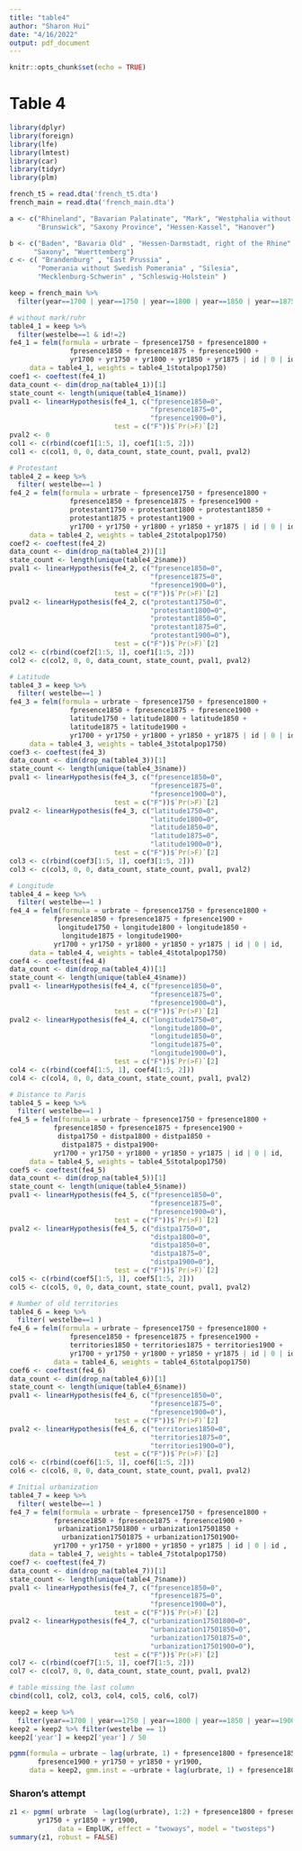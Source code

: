 ```yaml
---
title: "table4"
author: "Sharon Hui"
date: "4/16/2022"
output: pdf_document
---
```


```r
knitr::opts_chunk$set(echo = TRUE)
```

# Table 4


```r
library(dplyr)
library(foreign)
library(lfe)
library(lmtest)
library(car)
library(tidyr)
library(plm)

french_t5 = read.dta('french_t5.dta')
french_main = read.dta('french_main.dta')

a <- c("Rhineland", "Bavarian Palatinate", "Mark", "Westphalia without Mark",
       "Brunswick", "Saxony Province", "Hessen-Kassel", "Hanover")

b <- c("Baden", "Bavaria Old" , "Hessen-Darmstadt, right of the Rhine", 
      "Saxony", "Wuerttemberg")
c <- c( "Brandenburg" , "East Prussia" , 
       "Pomerania without Swedish Pomerania" , "Silesia",  
       "Mecklenburg-Schwerin" , "Schleswig-Holstein" )

keep = french_main %>%
  filter(year==1700 | year==1750 | year==1800 | year==1850 | year==1875 | year==1900 )
```


```r
# without mark/ruhr
table4_1 = keep %>% 
  filter(westelbe==1 & id!=2)
fe4_1 = felm(formula = urbrate ~ fpresence1750 + fpresence1800 + 
               fpresence1850 + fpresence1875 + fpresence1900 + 
               yr1700 + yr1750 + yr1800 + yr1850 + yr1875 | id | 0 | id, 
     data = table4_1, weights = table4_1$totalpop1750)
coef1 <- coeftest(fe4_1)
data_count <- dim(drop_na(table4_1))[1]
state_count <- length(unique(table4_1$name))
pval1 <- linearHypothesis(fe4_1, c("fpresence1850=0", 
                                   "fpresence1875=0", 
                                   "fpresence1900=0"),
                          test = c("F"))$`Pr(>F)`[2]
pval2 <- 0
col1 <- c(rbind(coef1[1:5, 1], coef1[1:5, 2]))
col1 <- c(col1, 0, 0, data_count, state_count, pval1, pval2)
```


```r
# Protestant
table4_2 = keep %>% 
  filter( westelbe==1 )
fe4_2 = felm(formula = urbrate ~ fpresence1750 + fpresence1800 + 
               fpresence1850 + fpresence1875 + fpresence1900 + 
               protestant1750 + protestant1800 + protestant1850 + 
               protestant1875 + protestant1900 +
               yr1700 + yr1750 + yr1800 + yr1850 + yr1875 | id | 0 | id, 
     data = table4_2, weights = table4_2$totalpop1750)
coef2 <- coeftest(fe4_2)
data_count <- dim(drop_na(table4_2))[1]
state_count <- length(unique(table4_2$name))
pval1 <- linearHypothesis(fe4_2, c("fpresence1850=0",
                                   "fpresence1875=0", 
                                   "fpresence1900=0"), 
                          test = c("F"))$`Pr(>F)`[2]
pval2 <- linearHypothesis(fe4_2, c("protestant1750=0",
                                   "protestant1800=0", 
                                   "protestant1850=0",
                                   "protestant1875=0",
                                   "protestant1900=0"),
                          test = c("F"))$`Pr(>F)`[2]
col2 <- c(rbind(coef2[1:5, 1], coef1[1:5, 2]))
col2 <- c(col2, 0, 0, data_count, state_count, pval1, pval2)
```


```r
# Latitude
table4_3 = keep %>% 
  filter( westelbe==1 )
fe4_3 = felm(formula = urbrate ~ fpresence1750 + fpresence1800 + 
               fpresence1850 + fpresence1875 + fpresence1900 + 
               latitude1750 + latitude1800 + latitude1850 + 
               latitude1875 + latitude1900 +
               yr1700 + yr1750 + yr1800 + yr1850 + yr1875 | id | 0 | id, 
     data = table4_3, weights = table4_3$totalpop1750)
coef3 <- coeftest(fe4_3)
data_count <- dim(drop_na(table4_3))[1]
state_count <- length(unique(table4_3$name))
pval1 <- linearHypothesis(fe4_3, c("fpresence1850=0",
                                   "fpresence1875=0", 
                                   "fpresence1900=0"),
                          test = c("F"))$`Pr(>F)`[2]
pval2 <- linearHypothesis(fe4_3, c("latitude1750=0",
                                   "latitude1800=0", 
                                   "latitude1850=0",
                                   "latitude1875=0",
                                   "latitude1900=0"),
                          test = c("F"))$`Pr(>F)`[2]
col3 <- c(rbind(coef3[1:5, 1], coef3[1:5, 2]))
col3 <- c(col3, 0, 0, data_count, state_count, pval1, pval2)
```


```r
# Longitude
table4_4 = keep %>% 
  filter( westelbe==1 )
fe4_4 = felm(formula = urbrate ~ fpresence1750 + fpresence1800 + 
           fpresence1850 + fpresence1875 + fpresence1900 + 
            longitude1750 + longitude1800 + longitude1850 + 
             longitude1875 + longitude1900+
           yr1700 + yr1750 + yr1800 + yr1850 + yr1875 | id | 0 | id, 
     data = table4_4, weights = table4_4$totalpop1750)
coef4 <- coeftest(fe4_4)
data_count <- dim(drop_na(table4_4))[1]
state_count <- length(unique(table4_4$name))
pval1 <- linearHypothesis(fe4_4, c("fpresence1850=0",
                                   "fpresence1875=0", 
                                   "fpresence1900=0"),
                          test = c("F"))$`Pr(>F)`[2]
pval2 <- linearHypothesis(fe4_4, c("longitude1750=0",
                                   "longitude1800=0", 
                                   "longitude1850=0", 
                                   "longitude1875=0",
                                   "longitude1900=0"),
                          test = c("F"))$`Pr(>F)`[2]
col4 <- c(rbind(coef4[1:5, 1], coef4[1:5, 2]))
col4 <- c(col4, 0, 0, data_count, state_count, pval1, pval2)
```


```r
# Distance to Paris
table4_5 = keep %>% 
  filter( westelbe==1 )
fe4_5 = felm(formula = urbrate ~ fpresence1750 + fpresence1800 + 
           fpresence1850 + fpresence1875 + fpresence1900 + 
            distpa1750 + distpa1800 + distpa1850 + 
             distpa1875 + distpa1900+
           yr1700 + yr1750 + yr1800 + yr1850 + yr1875 | id | 0 | id, 
     data = table4_5, weights = table4_5$totalpop1750)
coef5 <- coeftest(fe4_5)
data_count <- dim(drop_na(table4_5))[1]
state_count <- length(unique(table4_5$name))
pval1 <- linearHypothesis(fe4_5, c("fpresence1850=0",
                                   "fpresence1875=0", 
                                   "fpresence1900=0"),
                          test = c("F"))$`Pr(>F)`[2]
pval2 <- linearHypothesis(fe4_5, c("distpa1750=0",
                                   "distpa1800=0", 
                                   "distpa1850=0", 
                                   "distpa1875=0",
                                   "distpa1900=0"),
                          test = c("F"))$`Pr(>F)`[2]
col5 <- c(rbind(coef5[1:5, 1], coef5[1:5, 2]))
col5 <- c(col5, 0, 0, data_count, state_count, pval1, pval2)
```


```r
# Number of old territories
table4_6 = keep %>% 
  filter( westelbe==1 )
fe4_6 = felm(formula = urbrate ~ fpresence1750 + fpresence1800 + 
               fpresence1850 + fpresence1875 + fpresence1900 + 
               territories1850 + territories1875 + territories1900 +
               yr1700 + yr1750 + yr1800 + yr1850 + yr1875 | id | 0 | id, 
           data = table4_6, weights = table4_6$totalpop1750)
coef6 <- coeftest(fe4_6)
data_count <- dim(drop_na(table4_6))[1]
state_count <- length(unique(table4_6$name))
pval1 <- linearHypothesis(fe4_6, c("fpresence1850=0", 
                                   "fpresence1875=0", 
                                   "fpresence1900=0"), 
                          test = c("F"))$`Pr(>F)`[2]
pval2 <- linearHypothesis(fe4_6, c("territories1850=0",
                                   "territories1875=0", 
                                   "territories1900=0"), 
                          test = c("F"))$`Pr(>F)`[2]
col6 <- c(rbind(coef6[1:5, 1], coef6[1:5, 2]))
col6 <- c(col6, 0, 0, data_count, state_count, pval1, pval2)
```


```r
# Initial urbanization
table4_7 = keep %>% 
  filter( westelbe==1 )
fe4_7 = felm(formula = urbrate ~ fpresence1750 + fpresence1800 + 
           fpresence1850 + fpresence1875 + fpresence1900 + 
            urbanization17501800 + urbanization17501850 + 
             urbanization17501875 + urbanization17501900+
           yr1700 + yr1750 + yr1800 + yr1850 + yr1875 | id | 0 | id , 
     data = table4_7, weights = table4_7$totalpop1750)
coef7 <- coeftest(fe4_7)
data_count <- dim(drop_na(table4_7))[1]
state_count <- length(unique(table4_7$name))
pval1 <- linearHypothesis(fe4_7, c("fpresence1850=0",
                                   "fpresence1875=0", 
                                   "fpresence1900=0"), 
                          test = c("F"))$`Pr(>F)`[2]
pval2 <- linearHypothesis(fe4_7, c("urbanization17501800=0", 
                                   "urbanization17501850=0", 
                                   "urbanization17501875=0", 
                                   "urbanization17501900=0"),
                          test = c("F"))$`Pr(>F)`[2]
col7 <- c(rbind(coef7[1:5, 1], coef7[1:5, 2]))
col7 <- c(col7, 0, 0, data_count, state_count, pval1, pval2)
```

```r
# table missing the last column
cbind(col1, col2, col3, col4, col5, col6, col7)
```

```r

keep2 = keep %>%
  filter(year==1700 | year==1750 | year==1800 | year==1850 | year==1900 )
keep2 = keep2 %>% filter(westelbe == 1)
keep2['year'] = keep2['year'] / 50

pgmm(formula = urbrate ~ lag(urbrate, 1) + fpresence1800 + fpresence1850 + 
       fpresence1900 + yr1750 + yr1850 + yr1900,
     data = keep2, gmm.inst = ~urbrate + lag(urbrate, 1) + fpresence1800 + fpresence1850 + fpresence1900 + yr1750 + yr1850 + yr1900, model = "twosteps")
```

### Sharon's attempt

```r
z1 <- pgmm( urbrate  ~ lag(log(urbrate), 1:2) + fpresence1800 + fpresence1850 + fpresence1900 + 
       yr1750 + yr1850 + yr1900,
            data = EmplUK, effect = "twoways", model = "twosteps")
summary(z1, robust = FALSE)
```


